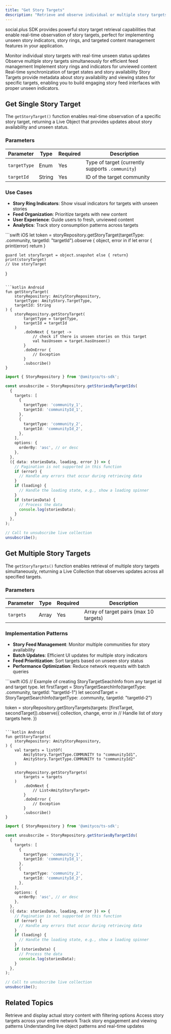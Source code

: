 ```yaml
---
title: "Get Story Targets"
description: "Retrieve and observe individual or multiple story targets with real-time updates, enabling features like unseen story indicators and targeted content management"
---
```


social.plus SDK provides powerful story target retrieval capabilities that enable real-time observation of story targets, perfect for implementing unseen story indicators, story rings, and targeted content management features in your application.

<CardGroup cols={2}>
  <Card title="Single Target Observation" icon="bullseye-pointer">
    Monitor individual story targets with real-time unseen status updates
  </Card>
  <Card title="Multi-Target Queries" icon="bullseye">
    Observe multiple story targets simultaneously for efficient feed management
  </Card>
  <Card title="Unseen Story Detection" icon="eye-slash">
    Implement story rings and indicators for unviewed content
  </Card>
  <Card title="Live Object Updates" icon="bolt">
    Real-time synchronization of target states and story availability
  </Card>
</CardGroup>

<Info>
Story Targets provide metadata about story availability and viewing states for specific targets, enabling you to build engaging story feed interfaces with proper unseen indicators.
</Info>

## Get Single Story Target

The `getStoryTarget()` function enables real-time observation of a specific story target, returning a Live Object that provides updates about story availability and unseen status.

### Parameters

| Parameter | Type | Required | Description |
|-----------|------|----------|-------------|
| `targetType` | Enum | Yes | Type of target (currently supports `.community`) |
| `targetId` | String | Yes | ID of the target community |

### Use Cases
- **Story Ring Indicators**: Show visual indicators for targets with unseen stories
- **Feed Organization**: Prioritize targets with new content
- **User Experience**: Guide users to fresh, unviewed content
- **Analytics**: Track story consumption patterns across targets

<CodeGroup>
```swift iOS
let token = storyRepository.getStoryTarget(targetType: .community, targetId: "targetId").observe { object, error in
    if let error {
        print(error)
        return
    }
    
    guard let storyTarget = object.snapshot else { return}
    print(storyTarget)
    // Use storyTarget
}
```

```kotlin Android
fun getStoryTarget(
    storyRepository: AmityStoryRepository,
    targetType: AmityStory.TargetType,
    targetId: String
) {
    storyRepository.getStoryTarget(
        targetType = targetType,
        targetId = targetId
    )
        .doOnNext { target ->
            // check if there is unseen stories on this target
            val hasUnseen = target.hasUnseen()
        }
        .doOnError {
            // Exception
        }
        .subscribe()
}
```

```typescript TypeScript
import { StoryRepository } from '@amityco/ts-sdk';

const unsubscribe = StoryRepository.getStoriesByTargetIds(
  {
    targets: [
      {
        targetType: 'community_1',
        targetId: 'communityId_1',
      },
      {
        targetType: 'community_2',
        targetId: 'communityId_2',
      },
    ],
    options: {
      orderBy: 'asc', // or desc
    },
  },
  ({ data: storiesData, loading, error }) => {
    // Pagination is not supported in this function
    if (error) {
      // Handle any errors that occur during retrieving data
    }
    if (loading) {
      // Handle the loading state, e.g., show a loading spinner
    }
    if (storiesData) {
      // Process the data
      console.log(storiesData);
    }
  },
);

// Call to unsubscribe live collection
unsubscribe();
```
</CodeGroup>

## Get Multiple Story Targets

The `getStoryTargets()` function enables retrieval of multiple story targets simultaneously, returning a Live Collection that observes updates across all specified targets.

### Parameters

| Parameter | Type | Required | Description |
|-----------|------|----------|-------------|
| `targets` | Array | Yes | Array of target pairs (max 10 targets) |


### Implementation Patterns
- **Story Feed Management**: Monitor multiple communities for story availability
- **Batch Updates**: Efficient UI updates for multiple story indicators
- **Feed Prioritization**: Sort targets based on unseen story status
- **Performance Optimization**: Reduce network requests with batch queries

<CodeGroup>
```swift iOS
// Example of creating StoryTargetSeachInfo from any target id and target type.
let firstTarget = StoryTargetSearchInfo(targetType: .community, targetId: "targetId-1")
let secondTarget = StoryTargetSearchInfo(targetType: .community, targetId: "targetId-2")

token = storyRepository.getStoryTargets(targets: [firstTarget, secondTarget]).observe({ collection, change, error in
    // Handle list of story targets here.
})
```

```kotlin Android
fun getStoryTargets(
    storyRepository: AmityStoryRepository,
) {
    val targets = listOf(
        AmityStory.TargetType.COMMUNITY to "communityId1",
        AmityStory.TargetType.COMMUNITY to "communityId2"
    )

    storyRepository.getStoryTargets(
        targets = targets
    )
        .doOnNext {
            // List<AmityStoryTarget>
        }
        .doOnError {
            // Exception
        }
        .subscribe()
}
```

```typescript TypeScript
import { StoryRepository } from '@amityco/ts-sdk';

const unsubscribe = StoryRepository.getStoriesByTargetIds(
  {
    targets: [
      {
        targetType: 'community_1',
        targetId: 'communityId_1',
      },
      {
        targetType: 'community_2',
        targetId: 'communityId_2',
      },
    ],
    options: {
      orderBy: 'asc', // or desc
    },
  },
  ({ data: storiesData, loading, error }) => {
    // Pagination is not supported in this function
    if (error) {
      // Handle any errors that occur during retrieving data
    }
    if (loading) {
      // Handle the loading state, e.g., show a loading spinner
    }
    if (storiesData) {
      // Process the data
      console.log(storiesData);
    }
  },
);

// Call to unsubscribe live collection
unsubscribe();
```
</CodeGroup>

## Related Topics

<CardGroup cols={2}>
  <Card title="Get Stories" href="./get-stories" icon="list">
    Retrieve and display actual story content with filtering options
  </Card>
  <Card title="Global Story Targets" href="./get-global-story-targets" icon="globe">
    Access story targets across your entire network
  </Card>
  <Card title="Story Analytics" href="../analytics/story-impressions" icon="chart-bar">
    Track story engagement and viewing patterns
  </Card>
  <Card title="Live Objects" href="/social-plus-sdk/core-concepts/realtime-communication/live-objects-collections/overview" icon="bolt">
    Understanding live object patterns and real-time updates
  </Card>
</CardGroup>
